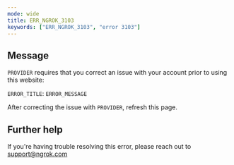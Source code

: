 ```yaml
---
mode: wide
title: ERR_NGROK_3103
keywords: ["ERR_NGROK_3103", "error 3103"]
---
```


## Message

`PROVIDER` requires that you correct an issue with your account prior to using this website:

`ERROR_TITLE`: `ERROR_MESSAGE`

After correcting the issue with `PROVIDER`, refresh this page.

## Further help

If you're having trouble resolving this error, please reach out to [support@ngrok.com](mailto:support@ngrok.com?subject=Help%20with%20ERR_NGROK_3103)
